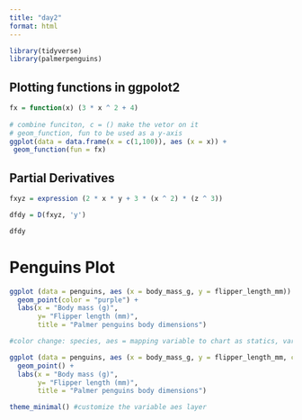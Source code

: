 ```yaml
---
title: "day2"
format: html
---
```


```r
library(tidyverse)
library(palmerpenguins)
```

## Plotting functions in ggpolot2

```r
fx = function(x) (3 * x ^ 2 + 4)
  
# combine funciton, c = () make the vetor on it  
# geom_function, fun to be used as a y-axis
ggplot(data = data.frame(x = c(1,100)), aes (x = x)) + 
 geom_function(fun = fx)

```

## Partial Derivatives

```r
fxyz = expression (2 * x * y + 3 * (x ^ 2) * (z ^ 3))

dfdy = D(fxyz, 'y')

dfdy
```

# Penguins Plot

```r

ggplot (data = penguins, aes (x = body_mass_g, y = flipper_length_mm)) + 
  geom_point(color = "purple") +
  labs(x = "Body mass (g)", 
       y= "Flipper length (mm)", 
       title = "Palmer penguins body dimensions")

#color change: species, aes = mapping variable to chart as statics, variable = outside of functions
```

```r
ggplot (data = penguins, aes (x = body_mass_g, y = flipper_length_mm, color = species)) + 
  geom_point() +
  labs(x = "Body mass (g)", 
       y= "Flipper length (mm)", 
       title = "Palmer penguins body dimensions")

theme_minimal() #customize the variable aes layer
```
